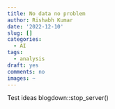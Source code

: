 ```yaml
---
title: No data no problem
author: Rishabh Kumar
date: '2022-12-10'
slug: []
categories:
  - AI
tags:
  - analysis
draft: yes
comments: no
images: ~
---
```


Test ideas blogdown::stop_server()